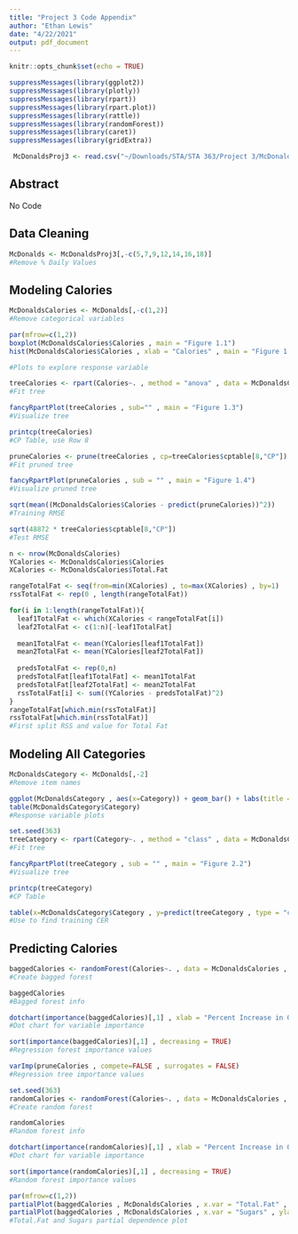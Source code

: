 ```yaml
---
title: "Project 3 Code Appendix"
author: "Ethan Lewis"
date: "4/22/2021"
output: pdf_document
---
```


```r
knitr::opts_chunk$set(echo = TRUE)
```

```r
suppressMessages(library(ggplot2))
suppressMessages(library(plotly))
suppressMessages(library(rpart))
suppressMessages(library(rpart.plot))
suppressMessages(library(rattle))
suppressMessages(library(randomForest))
suppressMessages(library(caret))
suppressMessages(library(gridExtra))
```

```r
 McDonaldsProj3 <- read.csv("~/Downloads/STA/STA 363/Project 3/McDonaldsProj3.csv")
```

## Abstract 

No Code

## Data Cleaning

```r
McDonalds <- McDonaldsProj3[,-c(5,7,9,12,14,16,18)]
#Remove % Daily Values
```

## Modeling Calories

```r
McDonaldsCalories <- McDonalds[,-c(1,2)]
#Remove categorical variables
```

```r
par(mfrow=c(1,2))
boxplot(McDonaldsCalories$Calories , main = "Figure 1.1")
hist(McDonaldsCalories$Calories , xlab = "Calories" , main = "Figure 1.2")

#Plots to explore response variable
```

```r
treeCalories <- rpart(Calories~. , method = "anova" , data = McDonaldsCalories)
#Fit tree
```

```r
fancyRpartPlot(treeCalories , sub="" , main = "Figure 1.3")
#Visualize tree
```

```r
printcp(treeCalories)
#CP Table, use Row 8
```

```r
pruneCalories <- prune(treeCalories , cp=treeCalories$cptable[8,"CP"])
#Fit pruned tree
```

```r
fancyRpartPlot(pruneCalories , sub = "" , main = "Figure 1.4")
#Visualize pruned tree
```

```r
sqrt(mean((McDonaldsCalories$Calories - predict(pruneCalories))^2))
#Training RMSE
```

```r
sqrt(48872 * treeCalories$cptable[8,"CP"])
#Test RMSE
```

```r
n <- nrow(McDonaldsCalories)
YCalories <- McDonaldsCalories$Calories
XCalories <- McDonaldsCalories$Total.Fat

rangeTotalFat <- seq(from=min(XCalories) , to=max(XCalories) , by=1)
rssTotalFat <- rep(0 , length(rangeTotalFat))

for(i in 1:length(rangeTotalFat)){
  leaf1TotalFat <- which(XCalories < rangeTotalFat[i])
  leaf2TotalFat <- c(1:n)[-leaf1TotalFat]
  
  mean1TotalFat <- mean(YCalories[leaf1TotalFat])
  mean2TotalFat <- mean(YCalories[leaf2TotalFat])
  
  predsTotalFat <- rep(0,n)
  predsTotalFat[leaf1TotalFat] <- mean1TotalFat
  predsTotalFat[leaf2TotalFat] <- mean2TotalFat
  rssTotalFat[i] <- sum((YCalories - predsTotalFat)^2)
}
rangeTotalFat[which.min(rssTotalFat)]
rssTotalFat[which.min(rssTotalFat)]
#First split RSS and value for Total Fat
```

## Modeling All Categories

```r
McDonaldsCategory <- McDonalds[,-2]
#Remove item names 
```

```r
ggplot(McDonaldsCategory , aes(x=Category)) + geom_bar() + labs(title = "Figure 2.1")
table(McDonaldsCategory$Category)
#Response variable plots
```

```r
set.seed(363)
treeCategory <- rpart(Category~. , method = "class" , data = McDonaldsCategory)
#Fit tree
```

```r
fancyRpartPlot(treeCategory , sub = "" , main = "Figure 2.2")
#Visualize tree
```

```r
printcp(treeCategory)
#CP Table 
```

```r
table(x=McDonaldsCategory$Category , y=predict(treeCategory , type = "class"))
#Use to find training CER
```

## Predicting Calories

```r
baggedCalories <- randomForest(Calories~. , data = McDonaldsCalories , mtry=14 , importance=TRUE , ntree=1000 , compete=FALSE)
#Create bagged forest
```

```r
baggedCalories
#Bagged forest info 
```

```r
dotchart(importance(baggedCalories)[,1] , xlab = "Percent Increase in OOB Error" , main = "Figure 3.1")
#Dot chart for variable importance
```

```r
sort(importance(baggedCalories)[,1] , decreasing = TRUE)
#Regression forest importance values 
```

```r
varImp(pruneCalories , compete=FALSE , surrogates = FALSE)
#Regression tree importance values
```

```r
set.seed(363)
randomCalories <- randomForest(Calories~. , data = McDonaldsCalories , mtry=sqrt(14) , importance=TRUE , ntree=1000 , compete=FALSE)
#Create random forest
```

```r
randomCalories
#Random forest info
```

```r
dotchart(importance(randomCalories)[,1] , xlab = "Percent Increase in OOB Error" , main = "Figure 3.2")
#Dot chart for variable importance
```

```r
sort(importance(randomCalories)[,1] , decreasing = TRUE)
#Random forest importance values 
```

```r
par(mfrow=c(1,2))
partialPlot(baggedCalories , McDonaldsCalories , x.var = "Total.Fat" , ylab = "Calories" , main = "Figure 3.3" , xlab = "Total Fat")
partialPlot(baggedCalories , McDonaldsCalories , x.var = "Sugars" , ylab = "Calories" , main = "Figure 3.4" , xlab = "Sugars")
#Total.Fat and Sugars partial dependence plot
```